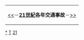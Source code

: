{| class="toccolours" style="margin: 1em auto 1em auto"
|[[:Category:20世紀各年交通事故|<<]]－'''[[21世紀|21世紀]]各年交通事故'''－[[:Category:22世紀各年交通事故|>>]]
|}

[[Category:21世紀交通事故|*]]
[[Category:21世纪各年事故|T]]
[[Category:各年交通事故|21]]